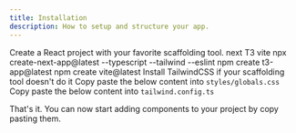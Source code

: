 ```yaml
---
title: Installation
description: How to setup and structure your app.
---
```


<Steps>
  <Step>Create a React project with your favorite scaffolding tool.</Step>
  <Tabs className="mt-2" defaultValue="next">
    <TabsList>
      <TabsTrigger value="next">next</TabsTrigger>
      <TabsTrigger value="t3">T3</TabsTrigger>
      <TabsTrigger value="vite">vite</TabsTrigger>
    </TabsList>
    <TabsContent value="next">
      <CodeCopyBlock className="m-0 py-4">npx create-next-app@latest --typescript --tailwind --eslint</CodeCopyBlock>
    </TabsContent>
    <TabsContent value="t3">
      <CodeCopyBlock className="m-0 py-4">npm create t3-app@latest</CodeCopyBlock>
    </TabsContent>
    <TabsContent value="vite">
      <CodeCopyBlock className="m-0 py-4">npm create vite@latest</CodeCopyBlock>
    </TabsContent>
  </Tabs>
  <Step>
    Install
    <Link href="https://tailwindcss.com/docs/installation/framework-guides" target="_blank" rel="noreferrer">
      TailwindCSS
    </Link>
    if your scaffolding tool doesn't do it
  </Step>
  <Step>
    Copy paste the below content into <Code>styles/globals.css</Code>
  </Step>
  <FileCode language="css" copyable name="./src/styles/globals.css" />
  <Step>
    Copy paste the below content into <Code>tailwind.config.ts</Code>
  </Step>
  <FileCode copyable name="./tailwind.config.ts" />
</Steps>

That's it. You can now start adding components to your project by copy pasting them.
